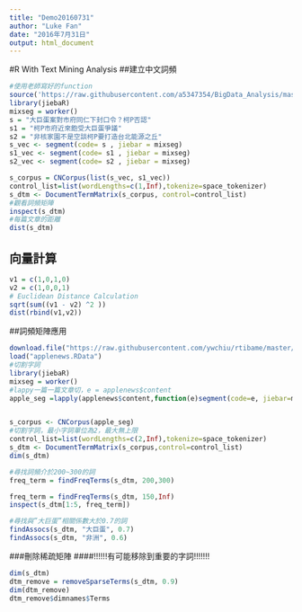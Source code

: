```yaml
---
title: "Demo20160731"
author: "Luke Fan"
date: "2016年7月31日"
output: html_document
---
```

#R With Text Mining Analysis
##建立中文詞頻
```r
#使用老師寫好的function
source('https://raw.githubusercontent.com/a5347354/BigData_Analysis/master/Demo20160731/CNCorpus.R')
library(jiebaR)
mixseg = worker()
s = "大巨蛋案對市府同仁下封口令？柯P否認"
s1 = "柯P市府近來飽受大巨蛋爭議"
s2 = "非核家園不是空談柯P要打造台北能源之丘"
s_vec <- segment(code= s , jiebar = mixseg)
s1_vec <- segment(code= s1 , jiebar = mixseg)
s2_vec <- segment(code= s2 , jiebar = mixseg)

s_corpus = CNCorpus(list(s_vec, s1_vec))
control_list=list(wordLengths=c(1,Inf),tokenize=space_tokenizer) 
s_dtm <- DocumentTermMatrix(s_corpus, control=control_list) 
#觀看詞頻矩陣
inspect(s_dtm)
#每篇文章的距離
dist(s_dtm)
```

## 向量計算
```r
v1 = c(1,0,1,0)
v2 = c(1,0,0,1)
# Euclidean Distance Calculation
sqrt(sum((v1 - v2) ^2 ))
dist(rbind(v1,v2))
```

##詞頻矩陣應用
```r
download.file("https://raw.githubusercontent.com/ywchiu/rtibame/master/data/applenews.RData", 'applenews.RData')
load("applenews.RData")
#切割字詞
library(jiebaR) 
mixseg = worker()
#lappy一篇一篇文章切，e = applenews$content
apple_seg =lapply(applenews$content,function(e)segment(code=e, jiebar=mixseg))


s_corpus <- CNCorpus(apple_seg) 
#切割字詞，最小字詞單位為2，最大無上限
control_list=list(wordLengths=c(2,Inf),tokenize=space_tokenizer)
s_dtm <- DocumentTermMatrix(s_corpus,control=control_list) 
dim(s_dtm)

#尋找詞頻介於200~300的詞
freq_term = findFreqTerms(s_dtm, 200,300)

freq_term = findFreqTerms(s_dtm, 150,Inf)
inspect(s_dtm[1:5, freq_term])

#尋找與”大巨蛋”相關係數大於0.7的詞
findAssocs(s_dtm, "大巨蛋", 0.7)
findAssocs(s_dtm, "非洲", 0.6)


```

###刪除稀疏矩陣
####!!!!!!有可能移除到重要的字詞!!!!!!!
```r

dim(s_dtm)
dtm_remove = removeSparseTerms(s_dtm, 0.9) 
dim(dtm_remove)
dtm_remove$dimnames$Terms
```



